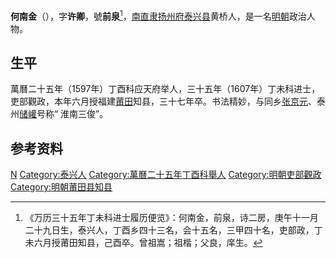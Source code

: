 '''何南金'''（{{bd|？||1609年||}}），字'''许卿'''，號'''前泉'''<ref>《万历三十五年丁未科进士履历便览》：何南金，前泉，诗二房，庚午十一月二十九日生，泰兴人，丁酉乡四十三名，会十五名，三甲四十名，吏部政，丁未六月授莆田知县，己酉卒。曾祖嵩；祖楷；父良，庠生。</ref>，[[南直隶|南直隶]][[扬州府|扬州府]][[泰兴县|泰兴县]]黄桥人，是一名[[明朝|明朝]]政治人物。

== 生平 ==
萬曆二十五年（1597年）丁酉科应天府举人，三十五年（1607年）丁未科进士，吏部觀政，本年六月授福建[[莆田|莆田]]知县，三十七年卒。书法精妙，与同乡[[张京元|张京元]]、泰州[[储巏|储巏]]号称“ 淮南三俊”。

==参考资料==
{{reflist}}

{{start box}}
{{s-off}}
{{s-before|[[蔡善繼|蔡善繼]]<br>}}
{{s-title|明朝莆田县知县|1607年-1609年}}
{{s-after|[[李時榮|李時榮]]<br>}}
{{end box}}

{{萬曆三十五年丁未科殿試金榜}}

{{Authority control}}

{{DEFAULTSORT:}}
[[Category:何姓|N]]
[[Category:泰兴人|Category:泰兴人]]
[[Category:萬曆二十五年丁酉科舉人|Category:萬曆二十五年丁酉科舉人]]
[[Category:明朝吏部觀政|Category:明朝吏部觀政]]
[[Category:明朝莆田县知县|Category:明朝莆田县知县]]


{{明朝人物小作品}}
